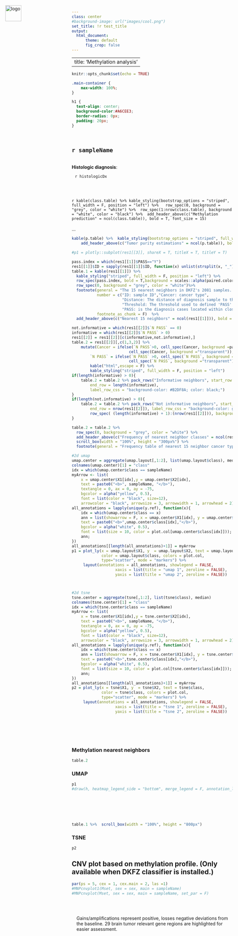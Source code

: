 ```yaml
---
class: center
#background-image: url("images/cool.png")
set_title: !r test_title
output: 
  html_document:
      theme: default
      fig_crop: false
---
```

---
title: 'Methylation analysis'
---
```r
knitr::opts_chunk$set(echo = TRUE)
```
<img src="https://www.cancer.gov/profiles/custom/cgov_site/themes/custom/cgov/static/images/design-elements/logos/nci-logo-full.svg" alt="logo" style="height:50px;position:absolute; top:40px; left:10px; padding:10px;"/>


```css
.main-container {
    max-width: 100%;
}

h1 {
  text-align: center;
  background-color:#A6CEE3;
  border-radius: 0px; 
  padding: 20px;
}

    
```


<style>
div.lblue { background-color:#DEEBF7; border-radius: 0px; padding: 5px;}
</style>
<div class = "lblue">
## `r sampleName`
<br>
**Histologic diagnosis**:
<br>
<div style="display:inline-block;margin-left:10px">
`r histologicDx`
</div>
<br> <br> 
`r kable(class.table) %>% kable_styling(bootstrap_options = "striped", full_width = F, position = "left") %>% 
 row_spec(0, background = "grey", color = "white") %>%
 row_spec(1:nrow(class.table), background = "white", color = "black") %>%
 add_header_above(c("Methylation prediction" = ncol(class.table)), bold = T, font_size = 15) `
<br> <br>
...
</div>

<div class = "row">
```r
kable(p.table) %>%  kable_styling(bootstrap_options = "striped", full_width = F, position = "left") %>% 
    add_header_above(c("Tumor purity estimations" = ncol(p.table)), bold = T, font_size = 20)
```
</div>



```r
#p1 = plotly::subplot(res1[[3]], shareX = T, titleX = T, titleY = T) 

pass.index = which(res1[[1]]$PASS=="Y")
res1[[1]]$ID = sapply(res1[[1]]$ID, function(x) unlist(strsplit(x, "_"))[1]);
table.1 = kable(res1[[1]]) %>%
  kable_styling("striped", full_width = F, position = "left") %>%
  row_spec(pass.index, bold = T,background = scales::alpha(paired.color[3], 0.5) ) %>%
  row_spec(0, background = "grey", color = "white")%>%
  footnote(general = "The 15 nearest neighbors in DKFZ's 2081 samples. (doi:10.1038/nature26000)",
           number = c("ID: sample ID","Cancer: cancer type", 
                      "Distance: The distance of diagnosis sample to the sample in 'ID' column",
                      "Threshold: The threshold used to defined 'PASS' column. The threshold is defined by taking the minumum of mean distance of distances within this subclass and distance between samples in this subclass and other samples in DKFZ's data.",
                      "PASS: is the diagnosis cases located within close distance to this cancer type. Y: yes, N: no."),
           footnote_as_chunk = F)  %>% 
  add_header_above(c("Nearest 15 neighbors" = ncol(res1[[1]])), bold = T, font_size = 20)

not.informative = which(res1[[2]]$`N PASS` == 0)
informative = which(res1[[2]]$`N PASS` > 0)
res1[[2]] = res1[[2]][c(informative,not.informative),]
table.2 = res1[[2]][,c(1,3,2)] %>%
    mutate(Cancer = ifelse(`N PASS`>0, cell_spec(Cancer, background =paired.color[3]),
                         cell_spec(Cancer, background ="transparent")),
        `N PASS` = ifelse(`N PASS` >0, cell_spec(`N PASS`, background =paired.color[3]),
                         cell_spec(`N PASS`, background ="transparent"))) %>%
        kable("html",escape = F) %>%
        kable_styling("striped", full_width = F, position = "left")
if(length(informative) > 0){
    table.2 = table.2 %>% pack_rows("Informative neighbors", start_row = 1, 
        end_row = length(informative), 
        label_row_css = "background-color: #B2DF8A; color: black;")
}
if(length(not.informative) > 0){
    table.2 = table.2 %>% pack_rows("Not informative neighbors", start_row = length(informative) + 1,
        end_row = nrow(res1[[2]]), label_row_css = "background-color: grey; color: white;") %>%
        row_spec( (length(informative) + 1):(nrow(res1[[2]])), background = "grey", color = "white" )
}

table.2 = table.2 %>% 
  row_spec(0, background = "grey", color = "white") %>%
  add_header_above(c("Frequency of nearest neighbor classes" = ncol(res1[[2]]) ), bold = T, font_size = 20 ) %>%
  scroll_box(width = "100%", height = "300px%") %>%
  footnote(general = "Frequency table of nearest 15 neighbor cancer types. N PASS: number of neighbors pass the distance threshold.")

#2d umap
umap.center = aggregate(umap.layout[,1:2], list(umap.layout$class), median)
colnames(umap.center)[1] = "class"
idx = which(umap.center$class == sampleName)
myArrow <- list(
    x = umap.center$X1[idx],y = umap.center$X2[idx],
    text = paste0("<b>", sampleName, "</b>"),
    textangle = 0, ax = 0, ay = -75,
    bgcolor = alpha("yellow", 0.5),
    font = list(color = "black", size=12),
    arrowcolor = "black", arrowsize = 3, arrowwidth = 1, arrowhead = 2);
all_annotations = lapply(unique(y.ref), function(x){
    idx = which(umap.center$class == x)
    ann = list(showarrow = F, x = umap.center$X1[idx], y = umap.center$X2[idx], 
    text = paste0("<b>",umap.center$class[idx],"</b>"), 
    bgcolor = alpha("white", 0.5),
    font = list(size = 10, color = plot.col[umap.center$class[idx]]));
    ann;
})
all_annotations[[length(all_annotations)+1]] = myArrow
p1 = plot_ly(x = umap.layout$X1, y  = umap.layout$X2, text = umap.layout$class,
             color = umap.layout$class, colors = plot.col,
             type="scatter", mode = "markers") %>%
     layout(annotations = all_annotations, showlegend = FALSE,
                   xaxis = list(title = "umap 1", zeroline = FALSE), 
                   yaxis = list(title = "umap 2", zeroline = FALSE))



#2d tsne
tsne.center = aggregate(tsne[,1:2], list(tsne$class), median)
colnames(tsne.center)[1] = "class"
idx = which(tsne.center$class == sampleName)
myArrow <- list(
    x = tsne.center$X1[idx],y = tsne.center$X2[idx],
    text = paste0("<b>", sampleName, "</b>"),
    textangle = 0, ax = 0, ay = -75,
    bgcolor = alpha("yellow", 0.5),
    font = list(color = "black", size=12),
    arrowcolor = "black", arrowsize = 3, arrowwidth = 1, arrowhead = 2)
all_annotations = lapply(unique(y.ref), function(x){
    idx = which(tsne.center$class == x)
    ann = list(showarrow = F, x = tsne.center$X1[idx], y = tsne.center$X2[idx], 
    text = paste0("<b>",tsne.center$class[idx],"</b>"), 
    bgcolor = alpha("white", 0.5),
    font = list(size = 10, color = plot.col[tsne.center$class[idx]]));
    ann;
})
all_annotations[[length(all_annotations)+1]] = myArrow
p2 = plot_ly(x = tsne$X1, y  = tsne$X2, text = tsne$class,
             color = tsne$class, colors = plot.col,
             type="scatter", mode = "markers") %>%
     layout(annotations = all_annotations, showlegend = FALSE,
                   xaxis = list(title = "tsne 1", zeroline = FALSE), 
                   yaxis = list(title = "tsne 2", zeroline = FALSE))



```


<div class = "row">
<br> <br> <br>
<div class = "col-sm-3">
### Methylation nearest neighbors
```r
table.2
```
</div>

<div class = "col-lg-9">

### UMAP 
```r
p1
#draw(h, heatmap_legend_side = "bottom", merge_legend = F, annotation_legend_side ="bottom", adjust_annotation_extension = TRUE)
```
</div>
</div>



<br> <br>
<br> <br>
<div class = "row">
<div class = "col-sm-4">
```r
table.1 %>%  scroll_box(width = "100%", height = "800px")
```
</div>
<div class = "col-md-8">
### TSNE
```r
p2
```
</div>
</div>

## CNV plot based on methylation profile. (Only available when DKFZ classifier is installed.)
```r
par(ps = 5, cex = 1, cex.main = 2, las =1)
#MNPcnvplot1(Mset, sex = sex, main = sampleName)
#MNPcnvplot(Mset, sex = sex, main = sampleName, set_par = F)
```
<br> <br>
<div style="display:inline-block;margin-left:15px">
Gains/amplifications represent positive, losses negative deviations from the baseline. 29 brain tumor relevant gene regions are highlighted for easier assessment.
</div>


